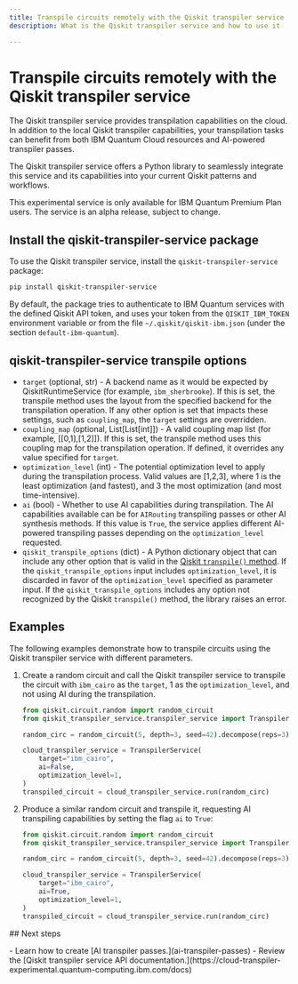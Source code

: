 ```yaml
---
title: Transpile circuits remotely with the Qiskit transpiler service
description: What is the Qiskit transpiler service and how to use it

---
```

# Transpile circuits remotely with the Qiskit transpiler service

The Qiskit transpiler service provides transpilation capabilities on the cloud. In addition to the local Qiskit transpiler capabilities, your transpilation tasks can benefit from both IBM Quantum Cloud resources and AI-powered transpiler passes.

The Qiskit transpiler service offers a Python library to seamlessly integrate this service and its capabilities into your current Qiskit patterns and workflows.

<Admonition type="note">
    This experimental service is only available for IBM Quantum Premium Plan users.
    The service is an alpha release, subject to change.
</Admonition>

<span id="install-transpiler-service"></span>
## Install the qiskit-transpiler-service package

To use the Qiskit transpiler service, install the `qiskit-transpiler-service` package:

```sh
pip install qiskit-transpiler-service
```

By default, the package tries to authenticate to IBM Quantum services with the defined Qiskit API token, and uses your token from the `QISKIT_IBM_TOKEN` environment variable or from the file `~/.qiskit/qiskit-ibm.json` (under the section `default-ibm-quantum`).

## qiskit-transpiler-service transpile options

- `target` (optional, str) - A backend name as it would be expected by QiskitRuntimeService (for example, `ibm_sherbrooke`). If this is set, the transpile method uses the layout from the specified backend for the transpilation operation. If any other option is set that impacts these settings, such as `coupling_map`, the `target` settings are overridden.
- `coupling_map` (optional, List[List[int]]) - A valid coupling map list (for example, [[0,1],[1,2]]). If this is set, the transpile method uses this coupling map for the transpilation operation. If defined, it overrides any value specified for `target`.
- `optimization_level` (int) - The potential optimization level to apply during the transpilation process. Valid values are [1,2,3], where 1 is the least optimization (and fastest), and 3 the most optimization (and most time-intensive).
- `ai` (bool) - Whether to use AI capabilities during transpilation. The AI capabilities available can be for `AIRouting` transpiling passes or other AI synthesis methods. If this value is `True`, the service applies different AI-powered transpiling passes depending on the `optimization_level` requested.
- `qiskit_transpile_options` (dict) - A Python dictionary object that can include any other option that is valid in the [Qiskit `transpile()` method](defaults-and-configuration-options). If the `qiskit_transpile_options` input includes `optimization_level`, it is discarded in favor of the `optimization_level` specified as parameter input. If the `qiskit_transpile_options` includes any option not recognized by the Qiskit `transpile()` method, the library raises an error.


## Examples

The following examples demonstrate how to transpile circuits using the Qiskit transpiler service with different parameters.

1. Create a random circuit and call the Qiskit transpiler service to transpile the circuit with `ibm_cairo` as the `target`, 1 as the `optimization_level`, and not using AI during the transpilation.

    ```python
    from qiskit.circuit.random import random_circuit
    from qiskit_transpiler_service.transpiler_service import TranspilerService

    random_circ = random_circuit(5, depth=3, seed=42).decompose(reps=3)

    cloud_transpiler_service = TranspilerService(
        target="ibm_cairo",
        ai=False,
        optimization_level=1,
    )
    transpiled_circuit = cloud_transpiler_service.run(random_circ)
    ```

1. Produce a similar random circuit and transpile it, requesting AI transpiling capabilities by setting the flag `ai` to `True`:

    ```python
    from qiskit.circuit.random import random_circuit
    from qiskit_transpiler_service.transpiler_service import TranspilerService

    random_circ = random_circuit(5, depth=3, seed=42).decompose(reps=3)

    cloud_transpiler_service = TranspilerService(
        target="ibm_cairo",
        ai=True,
        optimization_level=1,
    )
    transpiled_circuit = cloud_transpiler_service.run(random_circ)
    ```
​## Next steps

<Admonition type="tip" title="Recommendations">
    - Learn how to create [AI transpiler passes.](ai-transpiler-passes)
    - Review the [Qiskit transpiler service API documentation.](https://cloud-transpiler-experimental.quantum-computing.ibm.com/docs)
</Admonition>
